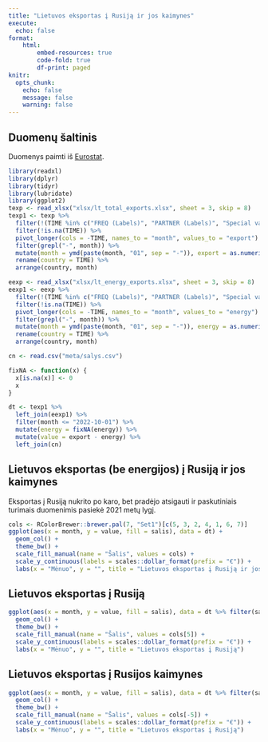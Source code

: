 ```yaml
---
title: "Lietuvos eksportas į Rusiją ir jos kaimynes"
execute:
  echo: false
format: 
    html:
        embed-resources: true
        code-fold: true
        df-print: paged
knitr: 
  opts_chunk: 
    echo: false
    message: false
    warning: false
---
```


## Duomenų šaltinis

Duomenys paimti iš [Eurostat](https://ec.europa.eu/eurostat/databrowser/view/DS-045409/legacyMultiFreq/table?lang=en).  

```r
library(readxl)
library(dplyr)
library(tidyr)
library(lubridate)
library(ggplot2)
texp <- read_xlsx("xlsx/lt_total_exports.xlsx", sheet = 3, skip = 8)
texp1 <- texp %>%
  filter(!(TIME %in% c("FREQ (Labels)", "PARTNER (Labels)", "Special value", ":"))) %>%
  filter(!is.na(TIME)) %>%
  pivot_longer(cols = -TIME, names_to = "month", values_to = "export") %>%
  filter(grepl("-", month)) %>%
  mutate(month = ymd(paste(month, "01", sep = "-")), export = as.numeric(export)) %>%
  rename(country = TIME) %>%
  arrange(country, month)

eexp <- read_xlsx("xlsx/lt_energy_exports.xlsx", sheet = 3, skip = 8)
eexp1 <- eexp %>%
  filter(!(TIME %in% c("FREQ (Labels)", "PARTNER (Labels)", "Special value", ":"))) %>%
  filter(!is.na(TIME)) %>%
  pivot_longer(cols = -TIME, names_to = "month", values_to = "energy") %>%
  filter(grepl("-", month)) %>%
  mutate(month = ymd(paste(month, "01", sep = "-")), energy = as.numeric(energy)) %>%
  rename(country = TIME) %>%
  arrange(country, month)

cn <- read.csv("meta/salys.csv")

fixNA <- function(x) {
  x[is.na(x)] <- 0
  x
}

dt <- texp1 %>%
  left_join(eexp1) %>%
  filter(month <= "2022-10-01") %>%
  mutate(energy = fixNA(energy)) %>%
  mutate(value = export - energy) %>%
  left_join(cn)
```
## Lietuvos eksportas (be energijos) į Rusiją ir jos kaimynes

Eksportas į Rusiją nukrito po karo, bet pradėjo atsigauti ir paskutiniais turimais duomenimis pasiekė 2021 metų lygį. 

```r
cols <- RColorBrewer::brewer.pal(7, "Set1")[c(5, 3, 2, 4, 1, 6, 7)]
ggplot(aes(x = month, y = value, fill = salis), data = dt) +
  geom_col() +
  theme_bw() +
  scale_fill_manual(name = "Šalis", values = cols) +
  scale_y_continuous(labels = scales::dollar_format(prefix = "€")) +
  labs(x = "Mėnuo", y = "", title = "Lietuvos eksportas į Rusiją ir jos kaimynes")
```

## Lietuvos eksportas į Rusiją

```r
ggplot(aes(x = month, y = value, fill = salis), data = dt %>% filter(salis == "Rusija")) +
  geom_col() +
  theme_bw() +
  scale_fill_manual(name = "Šalis", values = cols[5]) +
  scale_y_continuous(labels = scales::dollar_format(prefix = "€")) +
  labs(x = "Mėnuo", y = "", title = "Lietuvos eksportas į Rusiją")
```

## Lietuvos eksportas į Rusijos kaimynes

```r
ggplot(aes(x = month, y = value, fill = salis), data = dt %>% filter(salis != "Rusija")) +
  geom_col() +
  theme_bw() +
  scale_fill_manual(name = "Šalis", values = cols[-5]) +
  scale_y_continuous(labels = scales::dollar_format(prefix = "€")) +
  labs(x = "Mėnuo", y = "", title = "Lietuvos eksportas į Rusiją")
```
